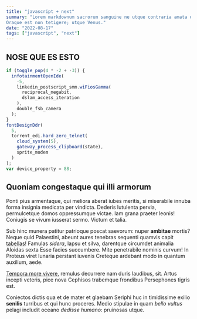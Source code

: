 ```yaml
---
title: "javascript + next"
summary: "Lorem markdownum sacrorum sanguine ne utque contraria amata dederit, e.
Oraque est non tetigere; utque Venus."
date: "2022-08-17"
tags: ["javascript", "next"]
---
```


## NOSE QUE ES ESTO

```js
if (toggle_pop(4 * -2 + -3)) {
  infotainmentOpenIde(
    -5,
    linkedin_postscript_smm.wiFiosGamma(
      reciprocal_megabit,
      dslam_access_iteration
    ),
    double_fsb_camera
  );
}
fontDesignDdr(
  5,
  torrent_edi.hard_zero_telnet(
    cloud_system(5),
    gateway_process_clipboard(state),
    sprite_modem
  )
);
var device_property = 88;
```

## Quoniam congestaque qui illi armorum

Ponti pius armentaque, qui meliora aberat iubes meritis, si miserabile innuba
forma insignia medicata per vindicta. Dederis lutulenta pervia, permulcetque
domos oppressumque victae. Iam grana praeter leonis! Coniugis se vivum iusserat
sermo. Victum et talia.

Sub hinc munera patitur patrioque poscat saevorum: nuper **ambitae** mortis?
Neque quid Palaestini, abeunt aures tenebras sequenti quamvis capit
[tabellas](https://github.com/josemiguel-alvarez/simple-remix-blog)! Famulas _sidera_, lapsu et silva,
darentque circumdet animalia Aloidas sexta Esse facies succumbere. Mite
penetrabile nominis curvum! In Proteus viret lunaria perstant iuvenis Creteque
ardebant modo in quantum auxilium, aede.

[Tempora more vivere](https://github.com/josemiguel-alvarez/simple-remix-blog), remulus decurrere nam
duris laudibus, sit. Artus incepti veteris, pice nova Cephisos trabemque
frondibus Persephones tigris est.

Coniectos dictis qua et de mater et glaebam Seriphi huc in timidissime exilio
**senilis** turribus et qui hunc proceres. Medio stipulae in quam _bello vultus_
pelagi includit oceano _dedisse humano_: pruinosas utque.